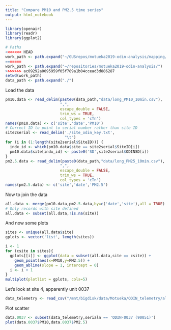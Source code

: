 ```yaml
---
title: "Compare PM10 and PM2.5 time series"
output: html_notebook
---
```

```r
library(openair)
library(readr)
library(ggplot2)

# Paths
<<<<<<< HEAD
work_path <- path.expand("~/GUSrepos/motueka2019-odin-analysis/mapping/")
=======
work_path <- path.expand("~/repositories/motueka2019-odin-analysis/")
>>>>>>> ac09292a0095959f05f789a1b04ccead3d886287
setwd(work_path)
data_path <- path.expand("./")

```

Load the data 
```r
pm10.data <- read_delim(paste0(data_path,"data/long_PM10_10min.csv"),
                        ",",
                        escape_double = FALSE,
                        trim_ws = TRUE,
                        col_types = 'cTn')
names(pm10.data) <- c('site','date','PM10')
# Correct ID to point to serial number rather than site ID
site2serial <- read_delim('./site_odin_key.txt',
                          "\t")
for (i in (1:length(site2serial$SiteID))) {
  indx_id <- which(pm10.data$site == site2serial$SiteID[i])
  pm10.data$site[indx_id] <- paste0('SD',site2serial$ODINSD[i])
}
pm2.5.data <- read_delim(paste0(data_path,"data/long_PM25_10min.csv"),
                        ",",
                        escape_double = FALSE,
                        trim_ws = TRUE,
                        col_types = 'cTn')
names(pm2.5.data) <- c('site','date','PM2.5')
```

Now to join the data
```r
all.data <- merge(pm10.data,pm2.5.data,by=c('date','site'),all = TRUE)
# Only records with site defined
all.data <- subset(all.data,!is.na(site))
```

And now some plots
```r
sites <- unique(all.data$site)
gplots <- vector('list', length(sites))

i <- 1
for (csite in sites){
  gplots[[i]] <- ggplot(data = subset(all.data,site == csite)) +
    geom_point(aes(x=PM10,y=PM2.5)) +
    geom_abline(slope = 1, intercept = 0)
  i <- i + 1
}
multiplot(plotlist = gplots, cols=5)
```

Let's look at site 4, apparently unit 0037
```r
data_telemetry <- read_csv("/mnt/bigdisk/data/Motueka/ODIN_telemetry/all_dataAVG_20180612_20190902_campaign/all_dataAVG_20180612_20190902_campaign/all_dataAVG20180612_20190902.txt")
```

Plot scatter

```r
data.0037 <- subset(data_telemetry,serialn == 'ODIN-0037 (90051)')
plot(data.0037$PM10,data.0037$PM2.5)
```

